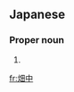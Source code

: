 ==Japanese==
{{ja-kanjitab|はた|なか|yomi=k}}

===Proper noun===
{{ja-pos|proper|はたなか}}

# {{surname|lang=ja|sort=はたなか}}

[[fr:畑中]]